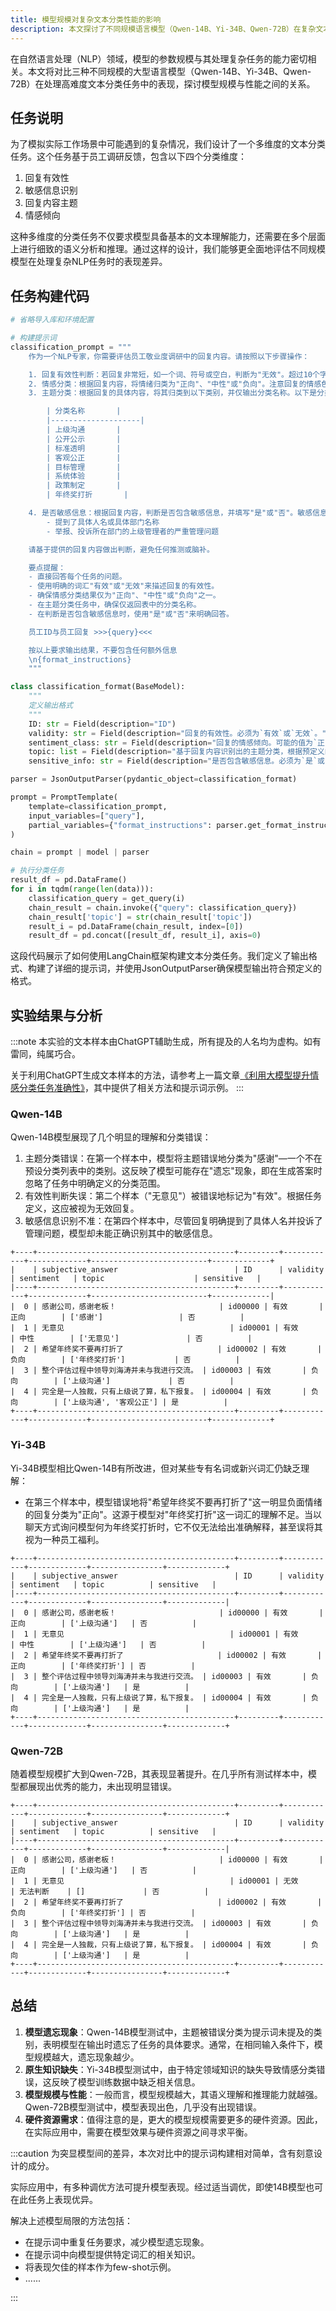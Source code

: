 ```yaml
---
title: 模型规模对复杂文本分类性能的影响
description: 本文探讨了不同规模语言模型（Qwen-14B、Yi-34B、Qwen-72B）在复杂文本分类任务中的表现，分析了模型规模与分类准确性之间的关系，以及影响性能的关键因素。
---
```



在自然语言处理（NLP）领域，模型的参数规模与其处理复杂任务的能力密切相关。本文将对比三种不同规模的大型语言模型（Qwen-14B、Yi-34B、Qwen-72B）在处理高难度文本分类任务中的表现，探讨模型规模与性能之间的关系。

## 任务说明

为了模拟实际工作场景中可能遇到的复杂情况，我们设计了一个多维度的文本分类任务。这个任务基于员工调研反馈，包含以下四个分类维度：

1. 回复有效性
2. 敏感信息识别
3. 回复内容主题
4. 情感倾向

这种多维度的分类任务不仅要求模型具备基本的文本理解能力，还需要在多个层面上进行细致的语义分析和推理。通过这样的设计，我们能够更全面地评估不同规模模型在处理复杂NLP任务时的表现差异。

## 任务构建代码

```python
# 省略导入库和环境配置

# 构建提示词
classification_prompt = """
    作为一个NLP专家，你需要评估员工敬业度调研中的回复内容。请按照以下步骤操作：

    1. 回复有效性判断：若回复非常短，如一个词、符号或空白，判断为"无效"。超过10个字即为"有效"。
    2. 情感分类：根据回复内容，将情绪归类为"正向"、"中性"或"负向"。注意回复的情感色彩、态度和情绪。对于使用反话或反讽的回复，尝试识别实际意图，并据此分类。
    3. 主题分类：根据回复的具体内容，将其归类到以下类别，并仅输出分类名称。以下是分类名称的表格形式呈现：

        | 分类名称       |
        |--------------------|
        | 上级沟通       |
        | 公开公示       |
        | 标准透明       |
        | 客观公正       |
        | 目标管理       |
        | 系统体验       |
        | 政策制定       |
        | 年终奖打折       |

    4. 是否敏感信息：根据回复内容，判断是否包含敏感信息，并填写"是"或"否"。敏感信息包括：
        - 提到了具体人名或具体部门名称
        - 举报、投诉所在部门的上级管理者的严重管理问题

    请基于提供的回复内容做出判断，避免任何推测或脑补。

    要点提醒：
    - 直接回答每个任务的问题。
    - 使用明确的词汇"有效"或"无效"来描述回复的有效性。
    - 确保情感分类结果仅为"正向"、"中性"或"负向"之一。
    - 在主题分类任务中，确保仅返回表中的分类名称。
    - 在判断是否包含敏感信息时，使用"是"或"否"来明确回答。

    员工ID与员工回复 >>>{query}<<<

    按以上要求输出结果，不要包含任何额外信息
    \n{format_instructions}
    """

class classification_format(BaseModel):
    """
    定义输出格式
    """
    ID: str = Field(description="ID")
    validity: str = Field(description="回复的有效性。必须为`有效`或`无效`。")
    sentiment_class: str = Field(description="回复的情感倾向。可能的值为`正向`、`中性`或`负向`。")
    topic: list = Field(description="基于回复内容识别出的主题分类，根据预定义的主题分类列表中选择。")
    sensitive_info: str = Field(description="是否包含敏感信息。必须为`是`或`否`。")

parser = JsonOutputParser(pydantic_object=classification_format)

prompt = PromptTemplate(
    template=classification_prompt,
    input_variables=["query"],
    partial_variables={"format_instructions": parser.get_format_instructions()},
)

chain = prompt | model | parser

# 执行分类任务
result_df = pd.DataFrame()
for i in tqdm(range(len(data))):
    classification_query = get_query(i)
    chain_result = chain.invoke({"query": classification_query})
    chain_result['topic'] = str(chain_result['topic'])
    result_i = pd.DataFrame(chain_result, index=[0])
    result_df = pd.concat([result_df, result_i], axis=0)
```

这段代码展示了如何使用LangChain框架构建文本分类任务。我们定义了输出格式、构建了详细的提示词，并使用JsonOutputParser确保模型输出符合预定义的格式。

## 实验结果与分析

:::note
本实验的文本样本由ChatGPT辅助生成，所有提及的人名均为虚构。如有雷同，纯属巧合。

关于利用ChatGPT生成文本样本的方法，请参考上一篇文章[《利用大模型提升情感分类任务准确性》](https://www.notion.so/sentiment_classification)，其中提供了相关方法和提示词示例。
:::

### Qwen-14B

Qwen-14B模型展现了几个明显的理解和分类错误：

1. 主题分类错误：在第一个样本中，模型将主题错误地分类为"感谢"—一个不在预设分类列表中的类别。这反映了模型可能存在"遗忘"现象，即在生成答案时忽略了任务中明确定义的分类范围。
2. 有效性判断失误：第二个样本（"无意见"）被错误地标记为"有效"。根据任务定义，这应被视为无效回复。
3. 敏感信息识别不准：在第四个样本中，尽管回复明确提到了具体人名并投诉了管理问题，模型却未能正确识别其中的敏感信息。

```
+----+--------------------------------------------+---------+------------+-------------+--------------------------+-------------+
|    | subjective_answer                          | ID      | validity   | sentiment   | topic                    | sensitive   |
|----+--------------------------------------------+---------+------------+-------------+--------------------------+-------------|
|  0 | 感谢公司，感谢老板！                       | id00000 | 有效       | 正向        | ['感谢']                 | 否          |
|  1 | 无意见                                     | id00001 | 有效       | 中性        | ['无意见']               | 否          |
|  2 | 希望年终奖不要再打折了                     | id00002 | 有效       | 负向        | ['年终奖打折']           | 否          |
|  3 | 整个评估过程中领导刘海涛并未与我进行交流。 | id00003 | 有效       | 负向        | ['上级沟通']             | 否          |
|  4 | 完全是一人独裁，只有上级说了算，私下报复。 | id00004 | 有效       | 负向        | ['上级沟通', '客观公正'] | 是          |
+----+--------------------------------------------+---------+------------+-------------+--------------------------+-------------+
```

### Yi-34B

Yi-34B模型相比Qwen-14B有所改进，但对某些专有名词或新兴词汇仍缺乏理解：

- 在第三个样本中，模型错误地将"希望年终奖不要再打折了"这一明显负面情绪的回复分类为"正向"。这源于模型对"年终奖打折"这一词汇的理解不足。当以聊天方式询问模型何为年终奖打折时，它不仅无法给出准确解释，甚至误将其视为一种员工福利。

```
+----+--------------------------------------------+---------+------------+-------------+----------------+-------------+
|    | subjective_answer                          | ID      | validity   | sentiment   | topic          | sensitive   |
|----+--------------------------------------------+---------+------------+-------------+----------------+-------------|
|  0 | 感谢公司，感谢老板！                       | id00000 | 有效       | 正向        | ['上级沟通']   | 否          |
|  1 | 无意见                                     | id00001 | 有效       | 中性        | ['上级沟通']   | 否          |
|  2 | 希望年终奖不要再打折了                     | id00002 | 有效       | 正向        | ['年终奖打折'] | 否          |
|  3 | 整个评估过程中领导刘海涛并未与我进行交流。 | id00003 | 有效       | 负向        | ['上级沟通']   | 是          |
|  4 | 完全是一人独裁，只有上级说了算，私下报复。 | id00004 | 有效       | 负向        | ['上级沟通']   | 是          |
+----+--------------------------------------------+---------+------------+-------------+----------------+-------------+
```

### Qwen-72B

随着模型规模扩大到Qwen-72B，其表现显著提升。在几乎所有测试样本中，模型都展现出优秀的能力，未出现明显错误。

```
+----+--------------------------------------------+---------+------------+-------------+----------------+-------------+
|    | subjective_answer                          | ID      | validity   | sentiment   | topic          | sensitive   |
|----+--------------------------------------------+---------+------------+-------------+----------------+-------------|
|  0 | 感谢公司，感谢老板！                       | id00000 | 有效       | 正向        | ['上级沟通']   | 否          |
|  1 | 无意见                                     | id00001 | 无效       | 无法判断    | []             | 否          |
|  2 | 希望年终奖不要再打折了                     | id00002 | 有效       | 负向        | ['年终奖打折'] | 否          |
|  3 | 整个评估过程中领导刘海涛并未与我进行交流。 | id00003 | 有效       | 负向        | ['上级沟通']   | 是          |
|  4 | 完全是一人独裁，只有上级说了算，私下报复。 | id00004 | 有效       | 负向        | ['上级沟通']   | 是          |
+----+--------------------------------------------+---------+------------+-------------+----------------+-------------+
```

## 总结

1. **模型遗忘现象**：Qwen-14B模型测试中，主题被错误分类为提示词未提及的类别，表明模型在输出时遗忘了任务的具体要求。通常，在相同输入条件下，模型规模越大，遗忘现象越少。
2. **原生知识缺失**：Yi-34B模型测试中，由于特定领域知识的缺失导致情感分类错误，这反映了模型训练数据中缺乏相关信息。
3. **模型规模与性能**：一般而言，模型规模越大，其语义理解和推理能力就越强。Qwen-72B模型测试中，模型表现出色，几乎没有出现错误。
4. **硬件资源需求**：值得注意的是，更大的模型规模需要更多的硬件资源。因此，在实际应用中，需要在模型效果与硬件资源之间寻求平衡。

:::caution
为突显模型间的差异，本次对比中的提示词构建相对简单，含有刻意设计的成分。

实际应用中，有多种调优方法可提升模型表现。经过适当调优，即使14B模型也可在此任务上表现优异。

解决上述模型局限的方法包括：

- 在提示词中重复任务要求，减少模型遗忘现象。
- 在提示词中向模型提供特定词汇的相关知识。
- 将表现欠佳的样本作为few-shot示例。
- ......

:::
